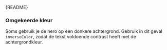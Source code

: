 
<Meta of={HeroStories} />

<Markdown>{README}</Markdown>

<Primary />

<Controls />

### Omgekeerde kleur

Soms gebruik je de hero op een donkere achtergrond. Gebruik in dit geval `inverseColor`,
zodat de tekst voldoende contrast heeft met de achtergrondkleur.

<Canvas of={HeroStories.InvertedColor} />
